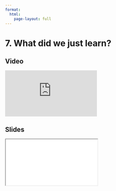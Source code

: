 ```yaml
---
format:
  html:
    page-layout: full
---
```


# 7. What did we just learn?

::: {.panel-tabset .nav-pills}

## Video

<iframe
    class="video"
    src="https://www.youtube.com/embed/Mc_ttS1iJmQ" 
    title="Module 3 Video - What did we just learn?"
    frameborder="0"
    allow="accelerometer; autoplay; clipboard-write; encrypted-media; gyroscope; picture-in-picture"
    allowfullscreen
></iframe>

## Slides

<iframe
    class="slide-deck"
    src="slides/module3_13.html"
></iframe>

:::
